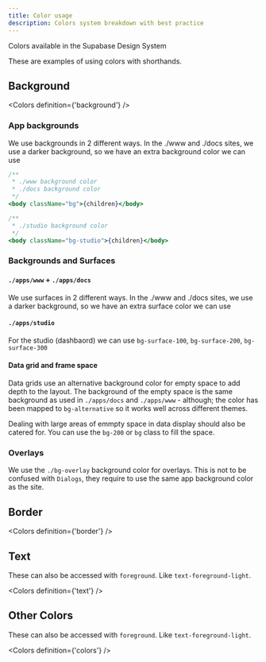 ```yaml
---
title: Color usage
description: Colors system breakdown with best practice
---
```


Colors available in the Supabase Design System

These are examples of using colors with shorthands.

## Background

<Colors definition={'background'} />

### App backgrounds

We use backgrounds in 2 different ways. In the ./www and ./docs sites, we use a darker background, so we have an extra background color we can use

```jsx
/**
 * ./www background color
 * ./docs background color
 */
<body className="bg">{children}</body>

/**
 * ./studio background color
 */
<body className="bg-studio">{children}</body>
```

### Backgrounds and Surfaces

#### `./apps/www` + `./apps/docs`

We use surfaces in 2 different ways. In the ./www and ./docs sites, we use a darker background, so we have an extra surface color we can use

<CodeFragment name="color-usage-surface-www-and-docs" />

#### `./apps/studio`

For the studio (dashbaord) we can use `bg-surface-100`, `bg-surface-200`, `bg-surface-300`

<CodeFragment name="color-usage-surface-studio" />

#### Data grid and frame space

Data grids use an alternative background color for empty space to add depth to the layout.
The background of the empty space is the same background as used in `./apps/docs` and `./apps/www` - although; the color has been mapped to `bg-alternative` so it works well across different themes.

<CodeFragment name="color-usage-surface-studio-frame" />

Dealing with large areas of emmpty space in data display should also be catered for. You can use the `bg-200` or `bg` class to fill the space.

### Overlays

We use the `./bg-overlay` background color for overlays.
This is not to be confused with `Dialogs`, they require to use the same app background color as the site.

## Border

<Colors definition={'border'} />

## Text

These can also be accessed with `foreground`. Like `text-foreground-light`.

<Colors definition={'text'} />

## Other Colors

These can also be accessed with `foreground`. Like `text-foreground-light`.

<Colors definition={'colors'} />
```
